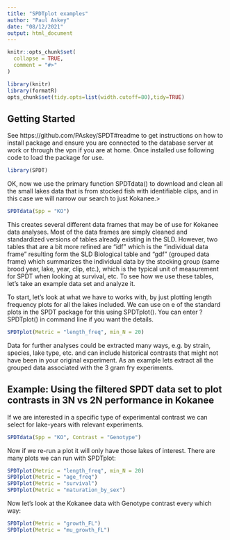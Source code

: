 ```yaml
---
title: "SPDTplot examples"
author: "Paul Askey"
date: "08/12/2021"
output: html_document
---
```


```r
knitr::opts_chunk$set(
  collapse = TRUE,
  comment = "#>"
)

library(knitr)
library(formatR)
opts_chunk$set(tidy.opts=list(width.cutoff=80),tidy=TRUE)

```


## Getting Started

See  https://github.com/PAskey/SPDT#readme to get instructions on how to install package and ensure you are connected to the database server at work or through the vpn if you are at home. Once installed use following code to load the package for use.

```r
library(SPDT)
```

OK, now we use the primary function SPDTdata() to download and clean all the small lakes data that is from stocked fish with identifiable clips, and in this case we will narrow our search to just Kokanee.>

```r
SPDTdata(Spp = "KO")
```

This creates several different data frames that may be of use for Kokanee data analyses. Most of the data frames are simply cleaned and standardized versions of tables already existing in the SLD. However, two tables that are a bit more refined are "idf" which is the "individual data frame" resulting form the SLD Biological table and "gdf" (grouped data frame) which summarizes the individual data by the stocking group (same brood year, lake, year, clip, etc.), which is the typical unit of measurement for SPDT when looking at survival, etc. To see how we use these tables, let's take an example data set and analyze it.

To start, let's look at what we have to works with, by just plotting length frequency plots for all the lakes included. We can use on e of the standard plots in the SPDT package for this using SPDTplot(). You can enter ?SPDTplot() in command line if you want the details.

```r
SPDTplot(Metric = "length_freq", min_N = 20)
```


Data for further analyses could be extracted many ways, e.g. by strain, species, lake type, etc. and can include historical contrasts that might not have been in your original experiment. As an example lets extract all the grouped data associated with the 3 gram fry experiments.

## Example: Using the filtered SPDT data set to plot contrasts in 3N vs 2N performance in Kokanee

If we are interested in a specific type of experimental contrast we can select for lake-years with relevant experiments.

```r
SPDTdata(Spp = "KO", Contrast = "Genotype")
```

Now if we re-run a plot it will only have those lakes of interest. There are many plots we can run with SPDTplot:

```r
SPDTplot(Metric = "length_freq", min_N = 20)
SPDTplot(Metric = "age_freq")
SPDTplot(Metric = "survival")
SPDTplot(Metric = "maturation_by_sex")
```

Now let's look at the Kokanee data with Genotype contrast every which way:

```r

SPDTplot(Metric = "growth_FL")
SPDTplot(Metric = "mu_growth_FL")
```


